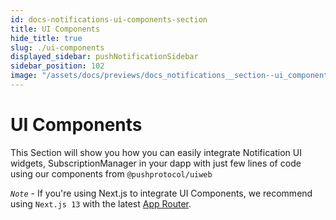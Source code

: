 ```yaml
---
id: docs-notifications-ui-components-section
title: UI Components
hide_title: true
slug: ./ui-components
displayed_sidebar: pushNotificationSidebar
sidebar_position: 102
image: "/assets/docs/previews/docs_notifications__section--ui_components.png"
---
```


# UI Components

This Section will show you how you can easily integrate Notification UI widgets, SubscriptionManager in your dapp with just few lines of code using our components from `@pushprotocol/uiweb`

_`Note`_ - If you're using Next.js to integrate UI Components, we recommend using `Next.js 13` with the latest [App Router](https://nextjs.org/docs/app).

<head>
  <title>UI Components | Push Notifications | Push Documentation</title>
</head>


<DocCardList />
